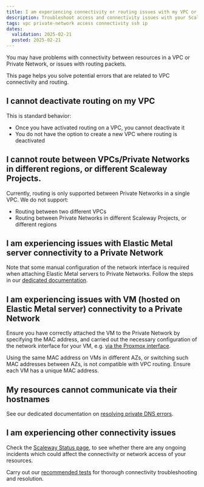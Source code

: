 ```yaml
---
title: I am experiencing connectivity or routing issues with my VPC or Private Network
description: Troubleshoot access and connectivity issues with your Scaleway VPC or Private Network. Learn how to resolve common problems and get your network up and running smoothly.
tags: vpc private-network access connectivity ssh ip
dates:
  validation: 2025-02-21
  posted: 2025-02-21
---
```


You may have problems with connectivity between resources in a VPC or Private Network, or issues with routing packets.

This page helps you solve potential errors that are related to VPC connectivity and routing.

## I cannot deactivate routing on my VPC

This is standard behavior:

- Once you have activated routing on a VPC, you cannot deactivate it
- You do not have the option to create a new VPC where routing is deactivated

## I cannot route between VPCs/Private Networks in different regions, or different Scaleway Projects.

Currently, routing is only supported between Private Networks in a single VPC. We do not support:

- Routing between two different VPCs
- Routing between Private Networks in different Scaleway Projects, or different regions

## I am experiencing issues with Elastic Metal server connectivity to a Private Network

Note that some manual configuration of the network interface is required when attaching Elastic Metal servers to Private Networks. Follow the steps in our [dedicated documentation](/elastic-metal/how-to/use-private-networks/#how-to-configure-the-network-interface-on-your-elastic-metal-server-for-private-networks).

## I am experiencing issues with VM (hosted on Elastic Metal server) connectivity to a Private Network

Ensure you have correctly attached the VM to the Private Network by specifying the MAC address, and carried out the necessary configuration of the network interface for your VM, e.g. [via the Proxmox interface](/tutorials/setup-elastic-metal-proxmox-cluster-with-private-networks/#configuring-the-private-network).

<Message type="tip">
Using the same MAC address on VMs in different AZs, or switching such MAC addresses between AZs, is not compatible with VPC routing. Ensure each VM has a unique MAC address.
</Message>

## My resources cannot communicate via their hostnames

See our dedicated documentation on [resolving private DNS errors](/vpc/troubleshooting/pn-name/).

## I am experiencing other connectivity issues

Check the [Scaleway Status page](https://status.scaleway.com/), to see whether there are any ongoing incidents which could affect the connectivity or network access of your resources.

Carry out our [recommended tests](/vpc/troubleshooting/connectivity-tests/) for thorough connectivity troubleshooting and resolution.



